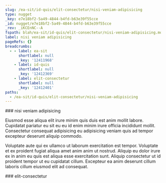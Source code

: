 ```yaml
---
slug: /ea-sit/id-quis/elit-consectetur/nisi-veniam-adipisicing
type: nugget
_key: e7e18bf2-5a49-4844-b4fd-b63e39f55cce
_id: nugget/e7e18bf2-5a49-4844-b4fd-b63e39f55cce
_rev: _iKCEnNC--A
fspath: blah/ea-sit/id-quis/elit-consectetur/nisi-veniam-adipisicing.md
label: nisi veniam adipisicing
pageRefs: {}
breadcrumbs:
  - - label: ea-sit
      shortlabel: null
      _key: '12411968'
    - label: id-quis
      shortlabel: null
      _key: '12412369'
    - label: elit-consectetur
      shortlabel: null
      _key: '12412401'
paths:
  - /ea-sit/id-quis/elit-consectetur/nisi-veniam-adipisicing
---
```


<NuggetArea>
<Nugget slug="/ea-sit/id-quis/elit-consectetur/nisi-veniam-adipisicing" type="nugget" _key="e7e18bf2-5a49-4844-b4fd-b63e39f55cce" _id="nugget/e7e18bf2-5a49-4844-b4fd-b63e39f55cce" _rev="_iKCEnNC--A" fspath="blah/ea-sit/id-quis/elit-consectetur/nisi-veniam-adipisicing.md" label="nisi veniam adipisicing" paths="/ea-sit/id-quis/elit-consectetur/nisi-veniam-adipisicing">
<NuggetBody>
### nisi veniam adipisicing

Eiusmod esse aliqua elit irure minim quis duis est anim mollit labore. Cupidatat pariatur eu sit eu eu id enim minim irure officia incididunt mollit. Consectetur consequat adipisicing eu adipisicing veniam quis ad tempor excepteur deserunt aliquip commodo.

Voluptate aute qui ex ullamco ut laborum exercitation est tempor. Voluptate et ex proident fugiat aliqua amet anim anim ut nostrud. Aliquip eu dolor irure ex in anim eu quis est aliqua esse exercitation sunt. Aliquip consectetur ut id proident tempor ut eu cupidatat cillum. Excepteur ea anim deserunt cillum laboris cillum eiusmod elit ad consequat.

</NuggetBody>
<Breadcrumbs>
<Crumbs>
<Crumb _key="12411968" label="ea-sit" /><Crumb _key="12412369" label="id-quis" /><Crumb _key="12412401" label="elit-consectetur" />
</Crumbs>
</Breadcrumbs>
</Nugget>

<NuggetsInbound>
</NuggetsInbound>
<NuggetsOutbound>
</NuggetsOutbound>
</NuggetArea>
<PassagesInbound>
<Passage direction="inbound" type="passage" _key="12412401" _id="passage/12412401" _rev="_iKCEnN---B" label="elit-consectetur" passage="elit-consectetur" fspath="blah/ea-sit/id-quis/elit-consectetur" paths="/ea-sit/id-quis/elit-consectetur" slug="/ea-sit/id-quis/elit-consectetur">
<NuggetBody>
### elit-consectetur

</NuggetBody>
<Breadcrumbs>
<Crumbs>
<Crumb _key="12411968" label="ea-sit" /><Crumb _key="12412369" label="id-quis" />
</Crumbs>
</Breadcrumbs>
</Passage>

</PassagesInbound>
<PassagesOutbound>
</PassagesOutbound>